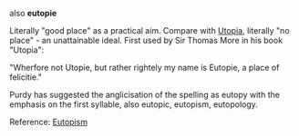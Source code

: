 also '''eutopie'''

Literally "good place" as a practical aim. Compare with [[Utopia]], literally "no place" -  an unattainable ideal. First used by Sir Thomas More in his book "Utopia":

"Wherfore not Utopie, but rather rightely my name is Eutopie, a place of felicitie."

Purdy has suggested the anglicisation of the spelling as eutopy with the emphasis on the first syllable, also eutopic, eutopism, eutopology.

Reference:  [http://web.onetel.com/~bryn/index.htm Eutopism]